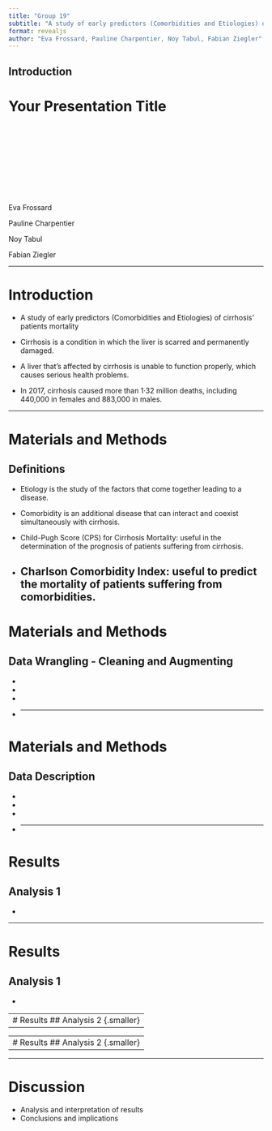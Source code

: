 ```yaml
---
title: "Group 19"
subtitle: "A study of early predictors (Comorbidities and Etiologies) of cirrhosis' patients mortality"
format: revealjs
author: "Eva Frossard, Pauline Charpentier, Noy Tabul, Fabian Ziegler"
---
```


## Introduction {.smaller}



# Your Presentation Title

 

 

 

 

 

Eva Frossard

\tex

Pauline Charpentier

\tex

Noy Tabul

\tex

Fabian Ziegler

------------------------------------------------------------------------

# Introduction

-   A study of early predictors (Comorbidities and Etiologies) of cirrhosis' patients mortality

-   Cirrhosis is a condition in which the liver is scarred and permanently damaged.

-   A liver that’s affected by cirrhosis is unable to function properly, which causes serious health problems.

-   In 2017, cirrhosis caused more than 1·32 million deaths, including 440,000 in females and 883,000 in males.

------------------------------------------------------------------------

# Materials and Methods
## Definitions {.smaller}

-   Etiology is the study of the factors that come together leading to a disease.

-   Comorbidity is an additional disease that can interact and coexist simultaneously with cirrhosis.

-   Child-Pugh Score (CPS) for Cirrhosis Mortality: useful in the determination of the prognosis of patients suffering from cirrhosis.

-   Charlson Comorbidity Index: useful to predict the mortality of patients suffering from comorbidities.
------------------------------------------------------------------------

# Materials and Methods
## Data Wrangling - Cleaning and Augmenting {.smaller}

-   

-   

-   

-   
------------------------------------------------------------------------

# Materials and Methods
## Data Description {.smaller}

-   

-   

-   

-   
------------------------------------------------------------------------

# Results
## Analysis 1 {.smaller}

-   

------------------------------------------------------------------------

# Results
## Analysis 1 {.smaller}

-   

------------------------------------------------------------------------
# Results
## Analysis 2 {.smaller}

-   

------------------------------------------------------------------------
# Results
## Analysis 2 {.smaller}

-   

------------------------------------------------------------------------

# Discussion

-   Analysis and interpretation of results
-   Conclusions and implications
